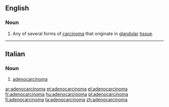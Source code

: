 ==English==

===Noun===
{{wikipedia}}
{{en-noun}}

# {{context|medicine}} Any of several forms of [[carcinoma]] that originate in [[glandular]] [[tissue]].

----
==Italian==
{{wikipedia|lang=it}}
===Noun===
{{it-noun|adenocarcinom|m|a|i}}

# {{context|oncology|lang=it}} [[#English|adenocarcinoma]]

[[ar:adenocarcinoma]]
[[et:adenocarcinoma]]
[[el:adenocarcinoma]]
[[fr:adenocarcinoma]]
[[hu:adenocarcinoma]]
[[pl:adenocarcinoma]]
[[fi:adenocarcinoma]]
[[ta:adenocarcinoma]]
[[zh:adenocarcinoma]]